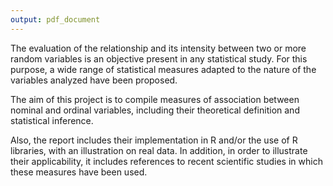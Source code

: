 ```yaml
---
output: pdf_document
---
```


The evaluation of the relationship and its intensity between two or more random variables is an objective present in any statistical study. For this purpose, a wide range of statistical measures adapted to the nature of the variables analyzed have been proposed.  

The aim of this project is to compile measures of association between nominal and ordinal variables, including their theoretical definition and statistical inference.    

Also, the report includes their implementation in R and/or the use of R libraries, with an illustration on real data. In addition, in order to illustrate their applicability, it includes references to recent scientific studies in which these measures have been used. 
